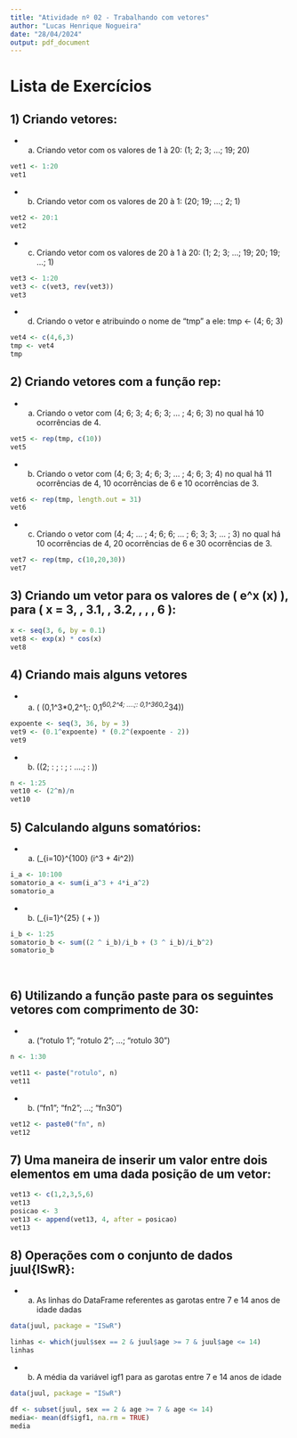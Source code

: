 ```yaml
---
title: "Atividade nº 02 - Trabalhando com vetores"
author: "Lucas Henrique Nogueira"
date: "28/04/2024"
output: pdf_document
---
```


# Lista de Exercícios
\quad

## 1) Criando vetores:

* a) Criando vetor com os valores de 1 à 20: (1; 2; 3; ...; 19; 20)

```r
vet1 <- 1:20
vet1
```


* b) Criando vetor com os valores de 20 à 1: (20; 19; ...; 2; 1)

```r
vet2 <- 20:1
vet2
```


* c) Criando vetor com os valores de 20 à 1 à 20: (1; 2; 3; ...; 19; 20; 19; ...; 1)

```r
vet3 <- 1:20
vet3 <- c(vet3, rev(vet3))
vet3
```

* d) Criando o vetor e atribuindo o nome de "tmp" a ele: tmp <- (4; 6; 3)

```r
vet4 <- c(4,6,3)
tmp <- vet4
tmp
```
\quad
## 2) Criando vetores com a função rep:

* a) Criando o vetor com (4; 6; 3; 4; 6; 3; … ; 4; 6; 3) no qual há 10 ocorrências de 4.

```r
vet5 <- rep(tmp, c(10))
vet5
```

* b) Criando o vetor com (4; 6; 3; 4; 6; 3; … ; 4; 6; 3; 4) no qual há 11 ocorrências de 4, 10 ocorrências de 6 e 10 ocorrências de 3.

```r
vet6 <- rep(tmp, length.out = 31)
vet6
```

* c) Criando o vetor com (4; 4; … ; 4; 6; 6; … ; 6; 3; 3; … ; 3) no qual há 10 ocorrências de 4, 20
ocorrências de 6 e 30 ocorrências de 3.

```r
vet7 <- rep(tmp, c(10,20,30))
vet7
```
\quad
## 3) Criando um vetor para os valores de \( e^x \cdot \cos(x) \), para \( x = 3, \, 3.1, \, 3.2, \, \ldots, \, 6 \):

```r
x <- seq(3, 6, by = 0.1)
vet8 <- exp(x) * cos(x)
vet8 
```
\quad
## 4) Criando mais alguns vetores 

* a) \( (0,1^3*0,2^1;\: 0,1^6*0,2^4; ....;\: 0,1^36*0,2^34\))

```r
expoente <- seq(3, 36, by = 3)
vet9 <- (0.1^expoente) * (0.2^(expoente - 2))
vet9
```

* b) \((2; \: \frac{2^2}{2}; \: \frac{2^3}{3}; \: ....; \: \frac{2^{25}}{25} )\)

```r
n <- 1:25
vet10 <- (2^n)/n
vet10
```

\quad
## 5) Calculando alguns somatórios:

* a) \(\sum\limits_{i=10}^{100} (i^3 + 4i^2)\)

```r
i_a <- 10:100
somatorio_a <- sum(i_a^3 + 4*i_a^2)
somatorio_a
```

* b) \(\sum\limits_{i=1}^{25} (\frac{2^i}{i} + \frac{3^i}{i^2})\)

```r
i_b <- 1:25
somatorio_b <- sum((2 ^ i_b)/i_b + (3 ^ i_b)/i_b^2)
somatorio_b
```

\


\quad
## 6) Utilizando a função paste para os seguintes vetores com comprimento de 30:

* a) ("rotulo 1"; "rotulo 2"; ...; "rotulo 30")

```r
n <- 1:30

vet11 <- paste("rotulo", n)
vet11
```

* b) ("fn1"; "fn2"; ...; "fn30")

```r
vet12 <- paste0("fn", n)
vet12
```

\quad
## 7) Uma maneira de inserir um valor entre dois elementos em uma dada posição de um vetor:

```r
vet13 <- c(1,2,3,5,6)
vet13
posicao <- 3
vet13 <- append(vet13, 4, after = posicao)
vet13
```

\quad
## 8) Operações com o conjunto de dados juul{ISwR}:

* a) As linhas do DataFrame referentes as garotas entre 7 e 14 anos de idade dadas

```r
data(juul, package = "ISwR")

linhas <- which(juul$sex == 2 & juul$age >= 7 & juul$age <= 14)
linhas
```

* b) A média da variável igf1 para as garotas entre 7 e 14 anos de idade

```r
data(juul, package = "ISwR")

df <- subset(juul, sex == 2 & age >= 7 & age <= 14)
media<- mean(df$igf1, na.rm = TRUE)
media
```


